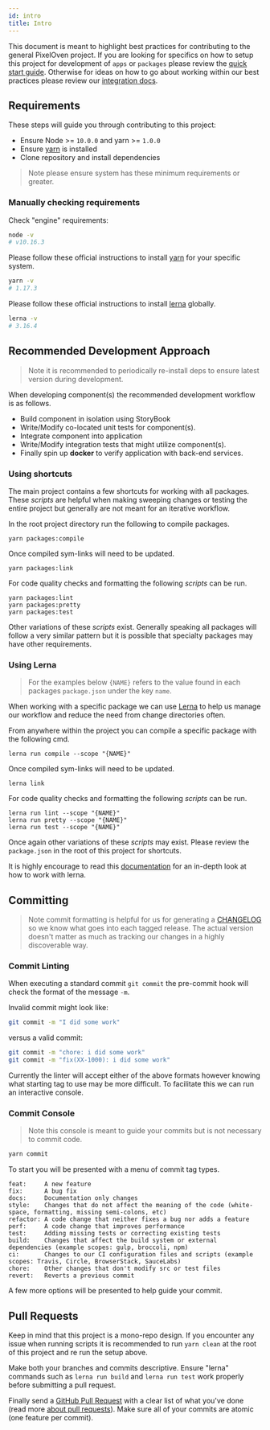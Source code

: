 ```yaml
---
id: intro
title: Intro
---
```


This document is meant to highlight best practices for contributing to the general PixelOven project. If you are looking for specifics on how to setup this project for development of `apps` or `packages` please review the [quick start guide](./quick-start-guide.md). Otherwise for ideas on how to go about working within our best practices please review our [integration docs](./integrating/index.md).

## Requirements

These steps will guide you through contributing to this project:

-   Ensure Node >= `10.0.0` and yarn >= `1.0.0`
-   Ensure [yarn](https://yarnpkg.com/docs/install/) is installed
-   Clone repository and install dependencies

> Note please ensure system has these minimum requirements or greater.

### Manually checking requirements

Check "engine" requirements:

```bash
node -v
# v10.16.3
```

Please follow these official instructions to install [yarn](https://yarnpkg.com/docs/install/) for your specific system.

```bash
yarn -v
# 1.17.3
```

Please follow these official instructions to install [lerna](https://github.com/lerna/lerna) globally.

```bash
lerna -v
# 3.16.4
```

## Recommended Development Approach

> Note it is recommended to periodically re-install deps to ensure latest version during development.

When developing component(s) the recommended development workflow is as follows.

-   Build component in isolation using StoryBook
-   Write/Modify co-located unit tests for component(s).
-   Integrate component into application
-   Write/Modify integration tests that might utilize component(s).
-   Finally spin up **docker** to verify application with back-end services.

### Using shortcuts

The main project contains a few shortcuts for working with all packages. These _scripts_ are helpful when making sweeping changes or testing the entire project but generally are not meant for an iterative workflow.

In the root project directory run the following to compile packages.

```
yarn packages:compile
```

Once compiled sym-links will need to be updated.

```
yarn packages:link
```

For code quality checks and formatting the following _scripts_ can be run.

```
yarn packages:lint
yarn packages:pretty
yarn packages:test
```

Other variations of these _scripts_ exist. Generally speaking all packages will follow a very similar pattern but it is possible that specialty packages may have other requirements.

### Using Lerna

> For the examples below `{NAME}` refers to the value found in each packages `package.json` under the key `name`.

When working with a specific package we can use [Lerna](https://github.com/lerna/lerna/blob/master/README.md) to help us manage our workflow and reduce the need from change directories often.

From anywhere within the project you can compile a specific package with the following cmd.

```
lerna run compile --scope "{NAME}"
```

Once compiled sym-links will need to be updated.

```
lerna link
```

For code quality checks and formatting the following _scripts_ can be run.

```
lerna run lint --scope "{NAME}"
lerna run pretty --scope "{NAME}"
lerna run test --scope "{NAME}"
```

Once again other variations of these _scripts_ may exist. Please review the `package.json` in the root of this project for shortcuts.

It is highly encourage to read this [documentation](https://github.com/lerna/lerna/blob/master/README.md) for an in-depth look at how to work with lerna.

## Committing

> Note commit formatting is helpful for us for generating a [CHANGELOG](CHANGELOG.md) so we know what goes into each tagged release. The actual version doesn't matter as much as tracking our changes in a highly discoverable way.

### Commit Linting

When executing a standard commit `git commit` the pre-commit hook will check the format of the message `-m`.

Invalid commit might look like:

```bash
git commit -m "I did some work"
```

versus a valid commit:

```bash
git commit -m "chore: i did some work"
git commit -m "fix(XX-1000): i did some work"
```

Currently the linter will accept either of the above formats however knowing what starting tag to use may be more difficult. To facilitate this we can run an interactive console.

### Commit Console

> Note this console is meant to guide your commits but is not necessary to commit code.

```bash
yarn commit
```

To start you will be presented with a menu of commit tag types.

```
feat:     A new feature
fix:      A bug fix
docs:     Documentation only changes
style:    Changes that do not affect the meaning of the code (white-space, formatting, missing semi-colons, etc)
refactor: A code change that neither fixes a bug nor adds a feature
perf:     A code change that improves performance
test:     Adding missing tests or correcting existing tests
build:    Changes that affect the build system or external dependencies (example scopes: gulp, broccoli, npm)
ci:       Changes to our CI configuration files and scripts (example scopes: Travis, Circle, BrowserStack, SauceLabs)
chore:    Other changes that don't modify src or test files
revert:   Reverts a previous commit
```

A few more options will be presented to help guide your commit.

## Pull Requests

Keep in mind that this project is a mono-repo design. If you encounter any issue when running scripts it is recommended to run `yarn clean` at the root of this project and re run the setup above.

Make both your branches and commits descriptive. Ensure "lerna" commands such as `lerna run build` and `lerna run test` work properly before submitting a pull request.

Finally send a [GitHub Pull Request](https://github.com/pixeloven/pixeloven/compare?expand=1) with a clear list of what you've done (read more [about pull requests](https://help.github.com/articles/about-pull-requests/)). Make sure all of your commits are atomic (one feature per commit).
